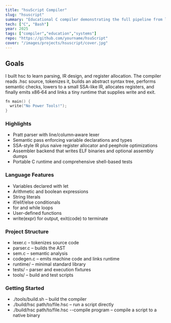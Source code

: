 ```yaml
---
title: "hsuScript Compiler"
slug: "hsuscript"
summary: "Educational C compiler demonstrating the full pipeline from lexing and parsing to runtime execution."
tech: ["C", "Bash"]
year: 2025
tags: ["compiler","education","systems"]
repo: "https://github.com/yourname/hsuScript"
cover: "/images/projects/hsuscript/cover.jpg"
---
```


## Goals

I built hsc to learn parsing, IR design, and register allocation. The compiler reads .hsc source, tokenizes it, builds an abstract syntax tree, performs semantic checks, lowers to a small SSA-like IR, allocates registers, and finally emits x86‑64 and links a tiny runtime that supplies write and exit.

```c
fn main() {
  write("No Power Tools!");
}
```

### Highlights

- Pratt parser with line/column‑aware lexer
- Semantic pass enforcing variable declarations and types
- SSA-style IR plus naive register allocator and peephole optimizations
- Assembler backend that writes ELF binaries and optional assembly dumps
- Portable C runtime and comprehensive shell-based tests

### Language Features

- Variables declared with let
- Arithmetic and boolean expressions
- String literals
- if/elif/else conditionals
- for and while loops
- User-defined functions
- write(expr) for output, exit(code) to terminate

### Project Structure

- lexer.c – tokenizes source code
- parser.c – builds the AST
- sem.c – semantic analysis
- codegen.c – emits machine code and links runtime
- runtime/ – minimal standard library
- tests/ – parser and execution fixtures
- tools/ – build and test scripts

### Getting Started

- ./tools/build.sh – build the compiler
- ./build/hsc path/to/file.hsc – run a script directly
- ./build/hsc path/to/file.hsc --compile program – compile a script to a native binary

